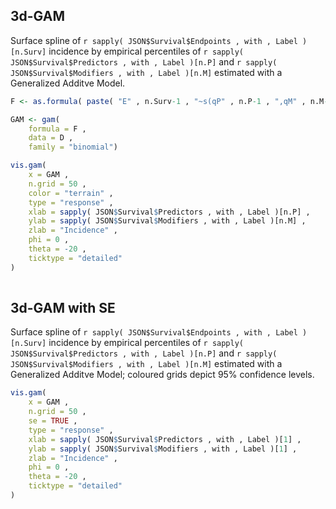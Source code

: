 


## 3d-GAM

Surface spline of `r sapply( JSON$Survival$Endpoints , with , Label )[n.Surv]` incidence by empirical percentiles of `r sapply( JSON$Survival$Predictors , with , Label )[n.P]` and `r sapply( JSON$Survival$Modifiers , with , Label )[n.M]` estimated with a Generalized Additve Model.

```r

F <- as.formula( paste( "E" , n.Surv-1 , "~s(qP" , n.P-1 , ",qM" , n.M-1 , ")" , sep = "" ))

GAM <- gam(
    formula = F ,
    data = D ,
    family = "binomial")

vis.gam(
    x = GAM ,
    n.grid = 50 ,
    color = "terrain" ,
    type = "response" ,
    xlab = sapply( JSON$Survival$Predictors , with , Label )[n.P] ,
    ylab = sapply( JSON$Survival$Modifiers , with , Label )[n.M] ,
    zlab = "Incidence" ,
    phi = 0 ,
    theta = -20 ,
    ticktype = "detailed"
)
    
``` 
    


## 3d-GAM with SE

Surface spline of `r sapply( JSON$Survival$Endpoints , with , Label )[n.Surv]` incidence by empirical percentiles of `r sapply( JSON$Survival$Predictors , with , Label )[n.P]` and `r sapply( JSON$Survival$Modifiers , with , Label )[n.M]` estimated with a Generalized Additve Model; coloured grids depict 95\% confidence levels.
      
```r

vis.gam(
    x = GAM ,
    n.grid = 50 ,
    se = TRUE ,
    type = "response" ,
    xlab = sapply( JSON$Survival$Predictors , with , Label )[1] ,
    ylab = sapply( JSON$Survival$Modifiers , with , Label )[1] ,
    zlab = "Incidence" ,
    phi = 0 ,
    theta = -20 ,
    ticktype = "detailed"
)
    
``` 
